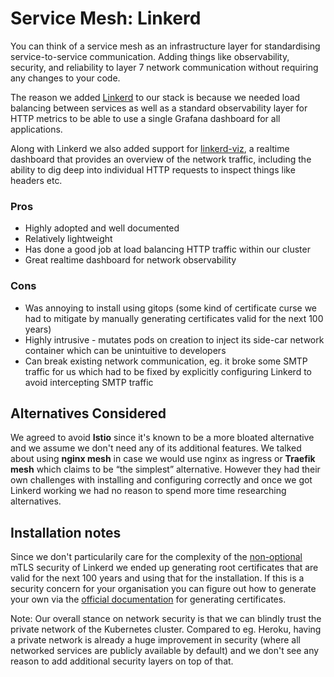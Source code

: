 # Service Mesh: Linkerd

You can think of a service mesh as an infrastructure layer for standardising service-to-service communication. Adding things like observability, security, and reliability to layer 7 network communication without requiring any changes to your code.

The reason we added [Linkerd](https://linkerd.io/) to our stack is because we needed load balancing between services as well as a standard observability layer for HTTP metrics to be able to use a single Grafana dashboard for all applications.

Along with Linkerd we also added support for [linkerd-viz](https://linkerd.io/2.13/reference/cli/viz/), a realtime dashboard that provides an overview of the network traffic, including the ability to dig deep into individual HTTP requests to inspect things like headers etc.

### Pros

- Highly adopted and well documented
- Relatively lightweight
- Has done a good job at load balancing HTTP traffic within our cluster
- Great realtime dashboard for network observability


### Cons

- Was annoying to install using gitops (some kind of certificate curse we had to mitigate by manually generating certificates valid for the next 100 years)
- Highly intrusive - mutates pods on creation to inject its side-car network container which can be unintuitive to developers
- Can break existing network communication, eg. it broke some SMTP traffic for us which had to be fixed by explicitly configuring Linkerd to avoid intercepting SMTP traffic

## Alternatives Considered

We agreed to avoid **Istio** since it's known to be a more bloated alternative and we assume we don't need any of its additional features. We talked about using **nginx mesh** in case we would use nginx as ingress or **Traefik mesh** which claims to be “the simplest” alternative. However they had their own challenges with installing and configuring correctly and once we got Linkerd working we had no reason to spend more time researching alternatives.

## Installation notes

Since we don't particularily care for the complexity of the [non-optional](https://github.com/linkerd/linkerd2/discussions/7987#discussioncomment-2274959) mTLS security of Linkerd we ended up generating root certificates that are valid for the next 100 years and using that for the installation. If this is a security concern for your organisation you can figure out how to generate your own via the [official documentation](https://linkerd.io/2.13/tasks/generate-certificates/) for generating certificates.

Note: Our overall stance on network security is that we can blindly trust the private network of the Kubernetes cluster. Compared to eg. Heroku, having a private network is already a huge improvement in security (where all networked services are publicly available by default) and we don't see any reason to add additional security layers on top of that.
